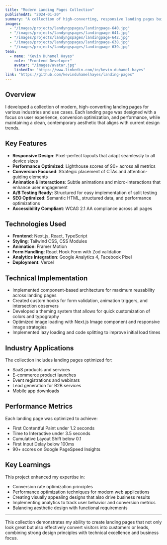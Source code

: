 ```yaml
---
title: "Modern Landing Pages Collection"
publishedAt: "2024-01-20"
summary: "A collection of high-converting, responsive landing pages built with Next.js and Tailwind CSS, showcasing modern design principles and optimized for performance."
images:
  - "/images/projects/landyngspages/landingpage-640.jpg"
  - "/images/projects/landyngspages/landingpage-641.jpg"
  - "/images/projects/landyngspages/landingpage-642.jpg"
  - "/images/projects/landyngspages/landingpage-638.jpg"
  - "/images/projects/landyngspages/landingpage-639.jpg"
team:
  - name: "Kevin Duhamel Hayes"
    role: "Frontend Developer"
    avatar: "/images/avatar.jpg"
    linkedIn: "https://www.linkedin.com/in/kevin-duhamel-hayes"
link: "https://github.com/kevinduhamelhayes/landing-pages"
---
```


## Overview

I developed a collection of modern, high-converting landing pages for various industries and use cases. Each landing page was designed with a focus on user experience, conversion optimization, and performance, while maintaining a clean, contemporary aesthetic that aligns with current design trends.

## Key Features

- **Responsive Design**: Pixel-perfect layouts that adapt seamlessly to all device sizes
- **Performance Optimized**: Lighthouse scores of 90+ across all metrics
- **Conversion Focused**: Strategic placement of CTAs and attention-guiding elements
- **Animation & Interactions**: Subtle animations and micro-interactions that enhance user engagement
- **A/B Testing Ready**: Structured for easy implementation of split testing
- **SEO Optimized**: Semantic HTML, structured data, and performance optimizations
- **Accessibility Compliant**: WCAG 2.1 AA compliance across all pages

## Technologies Used

- **Frontend**: Next.js, React, TypeScript
- **Styling**: Tailwind CSS, CSS Modules
- **Animation**: Framer Motion
- **Form Handling**: React Hook Form with Zod validation
- **Analytics Integration**: Google Analytics 4, Facebook Pixel
- **Deployment**: Vercel

## Technical Implementation

- Implemented component-based architecture for maximum reusability across landing pages
- Created custom hooks for form validation, animation triggers, and intersection observers
- Developed a theming system that allows for quick customization of colors and typography
- Optimized image loading with Next.js Image component and responsive image strategies
- Implemented lazy loading and code splitting to improve initial load times

## Industry Applications

The collection includes landing pages optimized for:
- SaaS products and services
- E-commerce product launches
- Event registrations and webinars
- Lead generation for B2B services
- Mobile app downloads

## Performance Metrics

Each landing page was optimized to achieve:
- First Contentful Paint under 1.2 seconds
- Time to Interactive under 3.5 seconds
- Cumulative Layout Shift below 0.1
- First Input Delay below 100ms
- 90+ scores on Google PageSpeed Insights

## Key Learnings

This project enhanced my expertise in:
- Conversion rate optimization principles
- Performance optimization techniques for modern web applications
- Creating visually appealing designs that also drive business results
- Implementing analytics to track user behavior and conversion metrics
- Balancing aesthetic design with functional requirements

---

This collection demonstrates my ability to create landing pages that not only look great but also effectively convert visitors into customers or leads, combining strong design principles with technical excellence and business focus. 